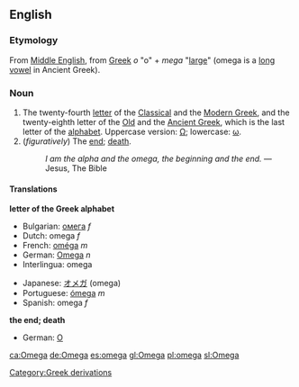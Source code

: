 ==English==
=== Etymology ===

From [[Middle English]], from [[Greek]] ''o'' "o" + ''mega'' "[[large]]" (omega is a [[long vowel]] in Ancient Greek).

=== Noun ===
{{en-noun|omega|omegas}}

# The twenty-fourth [[letter]] of the [[Classical Greek|Classical]] and the [[Greek|Modern Greek]], and the twenty-eighth letter of the [[Old Greek|Old]] and the [[Ancient Greek]], which is the last letter of the [[alphabet]]. Uppercase version: [[Ω]]; lowercase: [[ω]].
#(''figuratively'') The [[end]]; [[death]].
#:''I am the alpha and the omega, the beginning and the end.'' — Jesus, The Bible

==== Translations ====
'''letter of the Greek alphabet'''
{{top}}
*Bulgarian: [[омега]] ''f''
*Dutch: omega ''f''
*French: [[oméga]] ''m''
*German: [[Omega]] ''n''
*Interlingua: omega
{{mid}}
*Japanese: [[オメガ]] (omega)
*Portuguese: [[ómega]] ''m''
*Spanish: omega ''f''
{{bottom}}

'''the end; death'''
{{top}}
*German: [[O]] {{n}}
{{mid}}
{{bottom}}

[[Category:Greek derivations]]
[[ca:Omega]]
[[de:Omega]]
[[es:omega]]
[[gl:Omega]]
[[pl:omega]]
[[sl:Omega]]